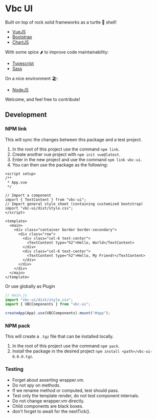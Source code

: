 
<Meta title="Introduction" />

# Vbc UI

Built on top of rock solid frameworks as a turtle 🐢 shell!

- [VueJS](https://vuejs.org/)
- [Bootstrap](https://getbootstrap.com/)
- [ChartJS](https://www.chartjs.org/)

With some spice 🌶️ to improve code maintainability:

- [Typescript](https://www.typescriptlang.org/)
- [Sass](https://sass-lang.com/)

On a nice environment 🏖️:

- [NodeJS](https://nodejs.org/en/)

Welcome, and feel free to contribute!

## Development

### NPM link

This will sync the changes between this package and a test project.

1. In the root of this project use the command `npm link`.
2. Create another vue project with `npm init vue@latest`.
3. Enter in the new project and use the command `npm link vbc-ui`.
4. You can then use the package as the following:

```vue
<script setup>
/**
 * App.vue
 */

// Import a component
import { TextContent } from "vbc-ui";
// Import general style sheet (containing customized bootstrap)
import "vbc-ui/dist/style.css";
</script>

<template>
  <main>
    <div class="container border border-secondary">
      <div class="row">
        <div class="col-6 text-center">
          <TextContent type="h2">Hello, World</TextContent>
        </div>
        <div class="col-6 text-center">
          <TextContent type="h2">Hello, My Friend!</TextContent>
        </div>
      </div>
    </div>
  </main>
</template>
```

Or use globally as Plugin

```js
// main.js
import "vbc-ui/dist/style.css";
import { VBCComponents } from "vbc-ui";

createApp(App).use(VBCComponents).mount("#app");
```

### NPM pack

This will create a `.tgz` file that can be installed locally.

1. In the root of this project use the command `npm pack`.
2. Install the package in the desired project `npm install <path>/vbc-ui-0.0.0.tgz`.

### Testing

- Forget about asserting wrapper.vm.
- Do not spy on methods.
- If we rename method or computed, test should pass.
- Test only the template render, do not test component internals.
- Do not change wrapper.vm directly.
- Child components are black boxes.
- don't forget to await for the nextTick().
